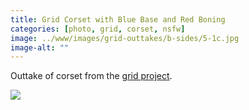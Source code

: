 ```yaml
---
title: Grid Corset with Blue Base and Red Boning
categories: [photo, grid, corset, nsfw]
image: ../www/images/grid-outtakes/b-sides/5-1c.jpg
image-alt: ""
---
```


Outtake of corset from the [grid project](/posts/2025-01-27_grid-project.html).

![](../www/images/grid-outtakes/b-sides/5-1c.jpg)

